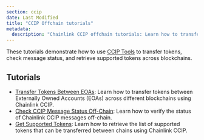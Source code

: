 ```yaml
---
section: ccip
date: Last Modified
title: "CCIP Offchain tutorials"
metadata:
  description: "Chainlink CCIP offchain tutorials: Learn how to transfer tokens between EOAs, check CCIP message status and get list of supported tokens using CCIP Tools."
---
```


These tutorials demonstrate how to use [CCIP Tools](https://github.com/smartcontractkit/ccip-tools-ts) to transfer tokens, check message status, and retrieve supported tokens across blockchains.

## Tutorials

- [Transfer Tokens Between EOAs](/ccip/tutorials/evm/offchain/transfer-tokens-from-eoa): Learn how to transfer tokens between Externally Owned Accounts (EOAs) across different blockchains using Chainlink CCIP.
- [Check CCIP Message Status Off-Chain](/ccip/tutorials/evm/offchain/get-status-offchain): Learn how to verify the status of Chainlink CCIP messages off-chain.
- [Get Supported Tokens](/ccip/tutorials/evm/offchain/get-supported-tokens): Learn how to retrieve the list of supported tokens that can be transferred between chains using Chainlink CCIP.
